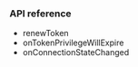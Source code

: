 <PlatformWrapper platform="flutter">
        
### API reference

- <Link to="{{Global.API_REF_FLUTTER_ROOT}}/class_irtcengine.html#api_irtcengine_renewtoken">renewToken</Link>

- <Link to="{{Global.API_REF_FLUTTER_ROOT}}/class_irtcengineeventhandler.html#callback_irtcengineeventhandler_ontokenprivilegewillexpire">onTokenPrivilegeWillExpire</Link>

- <Link to="{{Global.API_REF_FLUTTER_ROOT}}/class_irtcengineeventhandler.html#callback_irtcengineeventhandler_onconnectionstatechanged">onConnectionStateChanged</Link>

</PlatformWrapper>
